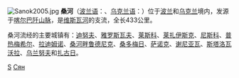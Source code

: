 {{Unreferenced|time=2015-09-22T01:21:56+00:00}}
{{noteTA
|1=zh-cn:普热梅希尔; zh-tw:普瑟密士;
}}
[[File:Sanok2005.jpg|right]]
'''桑河'''（[[波兰语|波兰语]]：'''{{lang|pl|San}}'''、[[乌克兰语|乌克兰语]]：'''{{lang|uk|Сян}}'''）位于[[波兰|波兰]]和[[乌克兰|乌克兰]]境内，发源于[[喀尔巴阡山脉|喀尔巴阡山脉]]，是[[维斯瓦河|维斯瓦河]]的支流，全长433公里。

桑河流经的主要城镇有：[[迪努夫|迪努夫]]、[[雅罗斯瓦夫|雅罗斯瓦夫]]、[[莱斯科|莱斯科]]、[[莱扎伊斯克|莱扎伊斯克]]、[[尼斯科|尼斯科]]、[[普热梅希尔|普热梅希尔]]、[[拉迪姆诺|拉迪姆诺]]、[[桑河畔鲁德尼克|桑河畔鲁德尼克]]、[[桑多梅日|桑多梅日]]、[[萨诺克|萨诺克]]、[[谢尼亚瓦|谢尼亚瓦]]、[[斯塔洛瓦沃拉|斯塔洛瓦沃拉]]、[[乌兰努夫|乌兰努夫]]和[[扎古日|扎古日]]。

{{Authority control}}

[[Category:波兰河流|S]]
[[Category:利沃夫州河流|Сян]]


{{Poland-stub}}
{{Ukraine-river-stub}}